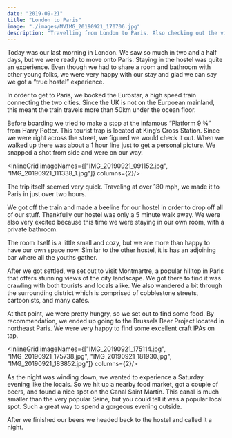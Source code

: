 ```yaml
---
date: "2019-09-21"
title: "London to Paris"
image: "./images/MVIMG_20190921_170706.jpg"
description: "Travelling from London to Paris. Also checking out the views from Montmartre"
---
```



Today was our last morning in London. We saw so much in two and a half days, but we were ready to move onto Paris. Staying in the hostel was quite an experience. Even though we had to share a room and bathroom with other young folks, we were very happy with our stay and glad we can say we got a “true hostel” experience.

In order to get to Paris, we booked the Eurostar, a high speed train connecting the two cities. Since the UK is not on the Eurpoean mainland, this meant the train travels more than 50km under the ocean floor.

Before boarding we tried to make a stop at the infamous “Platform 9 ¾” from Harry Potter. This tourist trap is located at King’s Cross Station. Since we were right across the street, we figured we would check it out. When we walked up there was about a 1 hour line just to get a personal picture. We snapped a shot from side and were on our way.

<InlineGrid imageNames={["IMG_20190921_091152.jpg", "IMG_20190921_111338_1.jpg"]} columns={2}/>

The trip itself seemed very quick. Traveling at over 180 mph, we made it to Paris in just over two hours.

We got off the train and made a beeline for our hostel in order to drop off all of our stuff. Thankfully our hostel was only a 5 minute walk away. We were also very excited because this time we were staying in our own room, with a private bathroom.

The room itself is a little small and cozy, but we are more than happy to have our own space now. Similar to the other hostel, it is has an adjoining bar where all the youths gather.

<InlineImage imageName="IMG_20190921_150741.jpg"/>

After we got settled, we set out to visit Montmartre, a popular hilltop in Paris that offers stunning views of the city landscape. We got there to find it was crawling with both tourists and locals alike. We also wandered a bit through the surrounding district which is comprised of cobblestone streets, cartoonists, and many cafes.

<ImageTrifecta topImageName="MVIMG_20190921_170739.jpg" bottomImageName="IMG_20190921_170752.jpg" portraitImageName="IMG_20190921_161018.jpg" orientation="left"/>

At that point, we were pretty hungry, so we set out to find some food. By recommendation, we ended up going to the Brussels Beer Project located in northeast Paris. We were very happy to find some excellent craft IPAs on tap.

<InlineGrid imageNames={["IMG_20190921_175114.jpg", "IMG_20190921_175738.jpg", "IMG_20190921_181930.jpg", "IMG_20190921_183852.jpg"]} columns={2}/>


As the night was winding down, we wanted to experience a Saturday evening like the locals. So we hit up a nearby food market, got a couple of beers, and found a nice spot on the Canal Saint Martin. This canal is much smaller than the very popular Seine, but you could tell it was a popular local spot. Such a great way to spend a gorgeous evening outside.

<InlineImage imageName="MVIMG_20190921_192959.jpg"/>

After we finished our beers we headed back to the hostel and called it a night.
